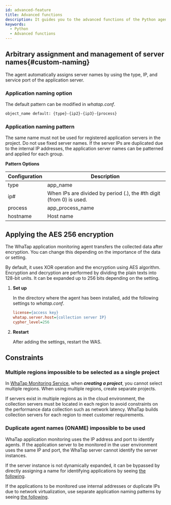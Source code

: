 ```yaml
---
id: advanced-feature
title: Advanced functions
description: It guides you to the advanced functions of the Python agent.
keywords:
  - Python
  - Advanced functions
---
```


## Arbitrary assignment and management of server names{#custom-naming}

The agent automatically assigns server names by using the type, IP, and service port of the application server.

### Application naming option

The default pattern can be modified in _whatap.conf_.

```bash
object_name default: {type}-{ip2}-{ip3}-{process}
```

### Application naming pattern

The same name must not be used for registered application servers in the project. Do not use fixed server names. If the server IPs are duplicated due to the internal IP addresses, the application server names can be patterned and applied for each group.

**Pattern Options**

| Configuration | Description                                                         |
| ------------- | ------------------------------------------------------------------- |
| type          | app_name                                                            |
| ip#           | When IPs are divided by period (.), the #th digit (from 0) is used. |
| process       | app_process_name                                                    |
| hostname      | Host name                                                           |

## Applying the AES 256 encryption

The WhaTap application monitoring agent transfers the collected data after encryption. You can change this depending on the importance of the data or setting.  

By default, it uses XOR operation and the encryption using AES algorithm. Encryption and decryption are performed by dividing the plain texts into 128-bit units. It can be expanded up to 256 bits depending on the setting.

1. **Set up**

   In the directory where the agent has been installed, add the following settings to _whatap.conf_.

   ```ini title='whatap.conf'
   license={access key}
   whatap.server.host={collection server IP}
   cypher_level=256
   ```

2. **Restart**

   After adding the settings, restart the WAS.

## Constraints

### Multiple regions impossible to be selected as a single project

In [WhaTap Monitoring Service](https://service.whatap.io), when **_creating a project_**, you cannot select multiple regions. When using multiple regions, create separate projects.

If servers exist in multiple regions as in the cloud environment, the collection servers must be located in each region to avoid constraints on the performance data collection such as network latency. WhaTap builds collection servers for each region to meet customer requirements.

### Duplicate agent names (ONAME) impossible to be used

WhaTap application monitoring uses the IP address and port to identify agents. If the application server to be monitored in the user environment uses the same IP and port, the WhaTap server cannot identify the server instances.

If the server instance is not dynamically expanded, it can be bypassed by directly assigning a name for identifying applications by seeing [the following](#custom-naming).

If the applications to be monitored use internal addresses or duplicate IPs due to network virtualization, use separate application naming patterns by seeing [the following](#custom-naming).
